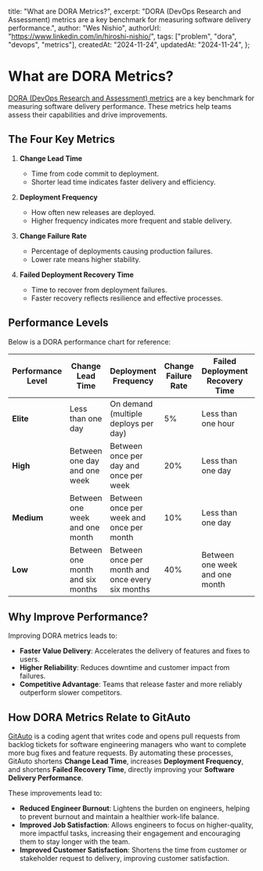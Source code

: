   title: "What are DORA Metrics?",
  excerpt:
    "DORA (DevOps Research and Assessment) metrics are a key benchmark for measuring software delivery performance.",
  author: "Wes Nishio",
  authorUrl: "https://www.linkedin.com/in/hiroshi-nishio/",
  tags: ["problem", "dora", "devops", "metrics"],
  createdAt: "2024-11-24",
  updatedAt: "2024-11-24",
};

# What are DORA Metrics?

[DORA (DevOps Research and Assessment) metrics](https://dora.dev/guides/dora-metrics-four-keys/) are a key benchmark for measuring software delivery performance. These metrics help teams assess their capabilities and drive improvements.

## The Four Key Metrics

1. **Change Lead Time**

   - Time from code commit to deployment.
   - Shorter lead time indicates faster delivery and efficiency.

2. **Deployment Frequency**

   - How often new releases are deployed.
   - Higher frequency indicates more frequent and stable delivery.

3. **Change Failure Rate**

   - Percentage of deployments causing production failures.
   - Lower rate means higher stability.

4. **Failed Deployment Recovery Time**

   - Time to recover from deployment failures.
   - Faster recovery reflects resilience and effective processes.

## Performance Levels

Below is a DORA performance chart for reference:

| Performance Level | Change Lead Time                 | Deployment Frequency                             | Change Failure Rate | Failed Deployment Recovery Time | Percentage of Respondents |
| ----------------- | -------------------------------- | ------------------------------------------------ | ------------------- | ------------------------------- | ------------------------- |
| **Elite**         | Less than one day                | On demand (multiple deploys per day)             | 5%                  | Less than one hour              | 19% (18-20%)              |
| **High**          | Between one day and one week     | Between once per day and once per week           | 20%                 | Less than one day               | 22% (21-23%)              |
| **Medium**        | Between one week and one month   | Between once per week and once per month         | 10%                 | Less than one day               | 35% (33-36%)              |
| **Low**           | Between one month and six months | Between once per month and once every six months | 40%                 | Between one week and one month  | 25% (23-26%)              |

## Why Improve Performance?

Improving DORA metrics leads to:

- **Faster Value Delivery**: Accelerates the delivery of features and fixes to users.
- **Higher Reliability**: Reduces downtime and customer impact from failures.
- **Competitive Advantage**: Teams that release faster and more reliably outperform slower competitors.

## How DORA Metrics Relate to GitAuto

[GitAuto](/) is a coding agent that writes code and opens pull requests from backlog tickets for software engineering managers who want to complete more bug fixes and feature requests. By automating these processes, GitAuto shortens **Change Lead Time**, increases **Deployment Frequency**, and shortens **Failed Recovery Time**, directly improving your **Software Delivery Performance**.

These improvements lead to:

- **Reduced Engineer Burnout**: Lightens the burden on engineers, helping to prevent burnout and maintain a healthier work-life balance.
- **Improved Job Satisfaction**: Allows engineers to focus on higher-quality, more impactful tasks, increasing their engagement and encouraging them to stay longer with the team.
- **Improved Customer Satisfaction**: Shortens the time from customer or stakeholder request to delivery, improving customer satisfaction.

